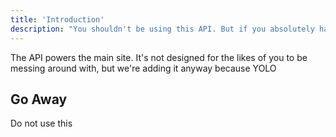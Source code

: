 ```yaml
---
title: 'Introduction'
description: "You shouldn't be using this API. But if you absolutely have to"
---
```


<Note>
  The API powers the main site. It's not designed for the likes of you to be messing around with, but we're adding it anyway because YOLO
</Note>

## Go Away

Do not use this

